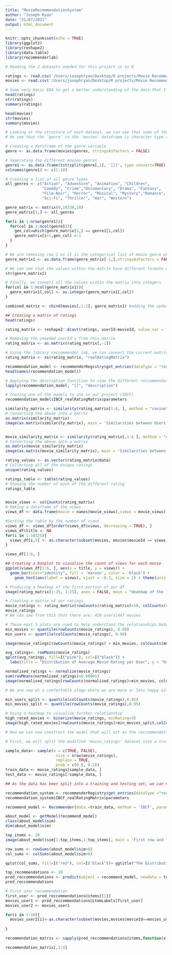 ```yaml
---
title: "MovieRecommendationSystem"
author: "Joseph Ryan"
date: "21/07/2021"
output: html_document
---
```


```r
knitr::opts_chunk$set(echo = TRUE)
library(ggplot2)
library(reshape2)
library(data.table)
library(recommenderlab)
```

```r
# Reading the 2 datasets needed for this project in to R

ratings <- read.csv('/Users/josephryan/Desktop/R projects/Movie Recommendation /ratings.csv')
movies <- read.csv('/Users/josephryan/Desktop/R projects/Movie Recommendation /movies.csv', stringsAsFactors = FALSE)

```


```r
# Some very basic EDA to get a better understanding of the data that I am working with
head(ratings)
str(ratings)
summary(ratings)

head(movies)
str(movies)
summary(movies)
```

```r
# Looking at the structure of each dataset, we can see that some of the variables need some work in order to be more friendly to use.
# We see that the 'genre' in the 'movies' dataframe is character type and therefore converting it into a more accessible format is a good idea

# Creating a dataframe of the genre variable
genre <- as.data.frame(movies$genres, stringsAsFactors = FALSE) 

# Seperating the different movies genres
genre1 <- as.data.frame(tstrsplit(genre[,1], '[|]', type.convert=TRUE), stringsAsFactors=FALSE) 
colnames(genre1) <- c(1:10)  
```

```r
# Creating a list of all genre types
all_genres <- c("Action", "Adventure", "Animation", "Children", 
                "Comedy", "Crime","Documentary", "Drama", "Fantasy",
                "Film-Noir", "Horror", "Musical", "Mystery","Romance",
                "Sci-Fi", "Thriller", "War", "Western") 

genre_matrix <- matrix(0,10330,18)
genre_matrix[1,] <- all_genres

for(i in 1:nrow(genre1)){
  for(col in 1:ncol(genre1)){
    gen_col=which(genre_matrix[1,] == genre1[i,col])
    genre_matrix[i+1,gen_col] <-1
  }
}
```

```r
# We are removing row 1 as it is the categorical list of movie genre which we do not want
genre_matrix1 <- as.data.frame(genre_matrix[-1,],stringsAsFactors = FALSE) 

# We can see that the values within the matrix have different formats which will cause issues when trying to work with them
str(genre_matrix1) 

# Finally, we convert all the values within the matrix into integers
for(col in 1:ncol(genre_matrix1)){
  genre_matrix1[,col] <- as.integer(genre_matrix1[,col]) 
}
```

```r
combined_matrix <- cbind(movies[,1:2], genre_matrix1) #adding the updating matrix to the movie df instead of using the base 'genre' column

## Creating a matrix of ratings
head(ratings)

rating_matrix <- reshape2::dcast(ratings, userId~movieId, value.var = 'rating', na.rm = FALSE)

# Removing the uneeded userId's from this matrix
rating_matrix <- as.matrix(rating_matrix[,-1]) 
```

```r
# Using the library reccommender lab, we can convert the current matrix into a sparse matrix
rating_matrix <- as(rating_matrix, "realRatingMatrix")

recommendation_model <- recommenderRegistry$get_entries(dataType = "realRatingMatrix")
head(names(recommendation_model))

# Applying the description funcition to view the different reccommendations
lapply(recommendation_model, "[[", "description") 

# Chosing one of the models to use in our project (IBCF)
recommendation_model$IBCF_realRatingMatrix$parameters 
```

```r
similarity_matrix <- similarity(rating_matrix[1:4, ], method = "cosine", which = "users")
# Converting the above into a matrix
as.matrix(similarity_matrix) 
image(as.matrix(similarity_matrix), main = 'Similarities between Users')


movie_similarity_matrix <- similarity(rating_matrix[,1:4 ], method = "cosine", which = "items")
# Converting the above into a matrix
as.matrix(movie_similarity_matrix) 
image(as.matrix(movie_similarity_matrix), main = 'Similarities between Movies')
```

```r
rating_values <- as.vector(rating_matrix@data)
# Collecting all of the unique ratings
unique(rating_values) 

ratings_table <- table(rating_values)
# Showing the number of each of the different rating
ratings_table 


movie_views <- colCounts(rating_matrix)
# Making a dataframe of the views
views_df <- data.frame(movie = names(movie_views),views = movie_views) 

#Sorting the table by the number of views
views_df <- views_df[order(views_df$views, decreasing = TRUE), ] 
views_df$title <- NA
for(i in 1:10325){
  views_df[i,3] <- as.character(subset(movies, movies$movieId == views_df[i,1])$title)
}

views_df[1:6, ]
```

```r
## Creating a boxplot to visualise the count of views for each movie
ggplot(views_df[1:6, ], aes(x = title, y = views)) +
  geom_bar(stat="identity", fill = 'maroon', color = 'black') +
    geom_text(aes(label = views), vjust = -0.3, size = 2) + theme(axis.text.x = element_text(angle = 45, hjust = 1)) + labs(title = "Total Number of Views on Top Movies", y = "Views", x = "Title") + theme(plot.title = element_text(hjust = 0.5))
```

```r
# Producing a heatmap of the first portion of our df
image(rating_matrix[1:25, 1:25], axes = FALSE, main = "Heatmap of the first 25 rows and 25 columns")
```

```r
# Creating a matrix of our ratings
movie_ratings <- rating_matrix[rowCounts(rating_matrix)>50, colCounts(rating_matrix)>50]
movie_ratings 
# We can see from this that there are: 420 users|447 movies
```

```r
# These next 3 plots are used to help understand the relationships between our differnt variables 
min_movies <- quantile(rowCounts(movie_ratings), 0.98)
min_users <- quantile(colCounts(movie_ratings), 0.98)

image(movie_ratings[rowCounts(movie_ratings) > min_movies, colCounts(movie_ratings)> min_users], main = 'Top Users and Movies Heatmap')

avg_ratings<- rowMeans(movie_ratings)
qplot(avg_ratings, fill=I("pink"), col=I("black")) +
  labs(title = "Distribution of Average Movie Rating per User", y = "Users", x = "Average Rating") + theme(plot.title = element_text(hjust = 0.5)) 
```

```r
normalised_ratings <- normalize(movie_ratings)
sum(rowMeans(normalised_ratings)>0.00001)
image(normalised_ratings[rowCounts(normalised_ratings)>min_movies, colCounts(normalised_ratings) > min_users], main = "Normalised Ratings of the Top Users")
```

```r
# We are now at a comfortable stage where we are more or less happy with the format of the data, the last step is to split it into 2 binary categories; 0 and 1; 0 if the rating is below three and 1 if it is above three

min_users_split <- quantile(colCounts(movie_ratings),0.95)
min_movies_split <- quantile(rowCounts(movie_ratings),0.95)

# Using a heatmap to visualise further relationship 
high_rated_movies <- binarize(movie_ratings, minRating=3)
image(high_rated_movies[rowCounts(movie_ratings)>min_movies_split,colCounts(movie_ratings)>min_users_split], main = "Top Movies and Users Heatmap")
```

```r
# Now we can now construct the model that will act as the reccommendation system for the movies 

# First, we will split the modified 'movie_ratings' dataset into a train and test set (80:20)

sample_data<- sample(x = c(TRUE, FALSE),
                      size = nrow(movie_ratings),
                      replace = TRUE,
                      prob = c(0.8, 0.2))
train_data <- movie_ratings[sample_data, ]
test_data <- movie_ratings[!sample_data, ]
```

```r
## As the data has been split into a training and testing set, we can now focus on building the recommendation system

recommendation_system <- recommenderRegistry$get_entries(dataType ="realRatingMatrix")
recommendation_system$IBCF_realRatingMatrix$parameters

recommend_model <- Recommender(data =train_data, method = 'IBCF', parameter = list(k=30))
```

```r
about_model <- getModel(recommend_model)
class(about_model$sim)
dim(about_model$sim)
```
```r
top_items <- 20
image(about_model$sim[1:top_items,1:top_items], main = 'First row and first column Heatmap') 
```

```r
row_sums <- rowSums(about_model$sim>0)
col_sums <- colSums(about_model$sim>0)

qplot(col_sums, fill=I("red"), col=I("black"))+ ggtitle("The Distribution of Column Count") + theme(plot.title = element_text(hjust = 0.5))
```

```r
top_recommendations <- 10
pred_reccommendations <- predict(object = recommend_model, newdata = test_data, n = top_recommendations)
pred_reccommendations

# First user recommendation
first_user <- pred_reccommendations@items[[1]] 
movies_user1 <- pred_reccommendations@itemLabels[first_user]
movies_user2 <- movies_user1
```

```r
for(i in 1:10){
  movies_user2[i]<-as.character(subset(movies,movies$movieId==movies_user1[i])$title)
  
}
```

```r
recommendation_matrix <- sapply(pred_reccommendations@items,function(x){as.integer(colnames(movie_ratings)[x])})

recommendation_matrix[,1:4]
```